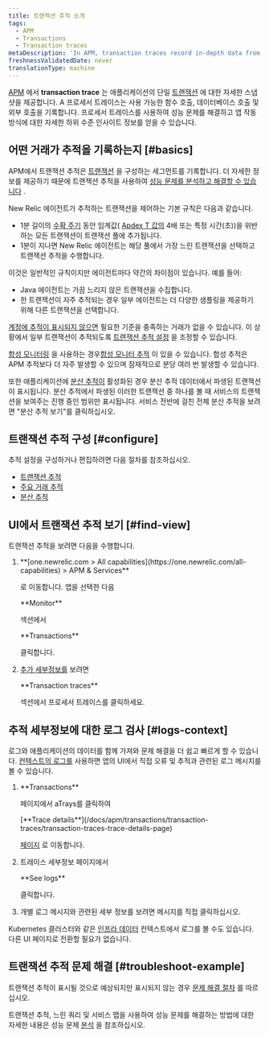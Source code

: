 ```yaml
---
title: 트랜잭션 추적 소개
tags:
  - APM
  - Transactions
  - Transaction traces
metaDescription: 'In APM, transaction traces record in-depth data from your application''s slowest HTTP requests and database queries.'
freshnessValidatedDate: never
translationType: machine
---
```


[APM](/docs/apm/new-relic-apm) 에서 <DNT>**transaction trace**</DNT> 는 애플리케이션의 단일 [트랜잭션](/docs/apm/transactions/intro-transactions/transactions-new-relic-apm) 에 대한 자세한 스냅샷을 제공합니다. A 프로세서 트레이스는 사용 가능한 함수 호출, 데이터베이스 호출 및 외부 호출을 기록합니다. 프로세서 트레이스를 사용하여 성능 문제를 해결하고 앱 작동 방식에 대한 자세한 하위 수준 인사이트 정보를 얻을 수 있습니다.

## 어떤 거래가 추적을 기록하는지 [#basics]

APM에서 트랜잭션 추적은 [트랜잭션](/docs/apm/transactions/intro-transactions/transactions-new-relic-apm) 을 구성하는 세그먼트를 기록합니다. 더 자세한 정보를 제공하기 때문에 트랜잭션 추적을 사용하여 [성능 문제를 분석하고 해결할 수 있습니다](#troubleshoot-example) .

New Relic 에이전트가 추적하는 트랜잭션을 제어하는 기본 규칙은 다음과 같습니다.

* 1분 길이의 [수확 주기](/docs/new-relic-solutions/get-started/glossary/#harvest-cycle) 동안 임계값( [Apdex T 값의](/docs/apm/new-relic-apm/apdex/apdex-measuring-user-satisfaction) 4배 또는 특정 시간(초))을 위반하는 모든 트랜잭션이 트랜잭션 풀에 추가됩니다.
* 1분이 지나면 New Relic 에이전트는 해당 풀에서 가장 느린 트랜잭션을 선택하고 트랜잭션 추적을 수행합니다.

이것은 일반적인 규칙이지만 에이전트마다 약간의 차이점이 있습니다. 예를 들어:

* Java 에이전트는 가끔 느리지 않은 트랜잭션을 수집합니다.
* 한 트랜잭션이 자주 추적되는 경우 일부 에이전트는 더 다양한 샘플링을 제공하기 위해 다른 트랜잭션을 선택합니다.

[계정에 추적이 표시되지 않으면](/docs/apm/transactions/transaction-traces/troubleshooting-not-seeing-transaction-traces) 필요한 기준을 충족하는 거래가 없을 수 있습니다. 이 상황에서 일부 트랜잭션이 추적되도록 [트랜잭션 추적 설정](/docs/apm/transactions/transaction-traces/configure-transaction-traces) 을 조정할 수 있습니다.

[합성 모니터링](/docs/synthetics/new-relic-synthetics/getting-started/new-relic-synthetics) 을 사용하는 경우[합성 모니터 추적](/docs/synthetics/new-relic-synthetics/using-monitors/collect-synthetic-transaction-traces) 이 있을 수 있습니다. 합성 추적은 APM 추적보다 더 자주 발생할 수 있으며 잠재적으로 분당 여러 번 발생할 수 있습니다.

또한 애플리케이션에 [분산 추적이](/docs/distributed-tracing/concepts/introduction-distributed-tracing) 활성화된 경우 분산 추적 데이터에서 파생된 트랜잭션이 표시됩니다. 분산 추적에서 파생된 이러한 트랜잭션 중 하나를 볼 때 서비스의 트랜잭션을 보여주는 진행 중인 범위만 표시됩니다. 서비스 전반에 걸친 전체 분산 추적을 보려면 "분산 추적 보기"를 클릭하십시오.

## 트랜잭션 추적 구성 [#configure]

추적 설정을 구성하거나 편집하려면 다음 절차를 참조하십시오.

* [트랜잭션 추적](/docs/apm/transactions/transaction-traces/configure-transaction-traces)
* [주요 거래 추적](/docs/apm/transactions/transaction-traces/configure-transaction-traces#key-txns)
* [분산 추적](/docs/distributed-tracing/concepts/quick-start)

## UI에서 트랜잭션 추적 보기 [#find-view]

트랜잭션 추적을 보려면 다음을 수행합니다.

1. <DNT>
     **[one.newrelic.com > All capabilities](https://one.newrelic.com/all-capabilities) > APM & Services**
   </DNT>

   로 이동합니다. 앱을 선택한 다음

   <DNT>
     **Monitor**
   </DNT>

   섹션에서

   <DNT>
     **Transactions**
   </DNT>

   클릭합니다.

2. [추가 세부정보를](/docs/apm/transactions/transaction-traces/transaction-traces-summary-page) 보려면

   <DNT>
     **Transaction traces**
   </DNT>

   섹션에서 프로세서 트레이스를 클릭하세요.

## 추적 세부정보에 대한 로그 검사 [#logs-context]

로그와 애플리케이션의 데이터를 함께 가져와 문제 해결을 더 쉽고 빠르게 할 수 있습니다. [컨텍스트의 로그를](/docs/logs/logs-context/configure-logs-context-apm-agents/) 사용하면 앱의 UI에서 직접 오류 및 추적과 관련된 로그 메시지를 볼 수 있습니다.

1. <DNT>
     **Transactions**
   </DNT>

   페이지에서 aTrays를 클릭하여

   <DNT>
     [**Trace details**](/docs/apm/transactions/transaction-traces/transaction-traces-trace-details-page)
   </DNT>

   [페이지](/docs/apm/transactions/transaction-traces/transaction-traces-trace-details-page) 로 이동합니다.

2. 트레이스 세부정보 페이지에서

   <DNT>
     **See logs**
   </DNT>

   클릭합니다.

3. 개별 로그 메시지와 관련된 세부 정보를 보려면 메시지를 직접 클릭하십시오.

Kubernetes 클러스터와 같은 [인프라 데이터](/docs/logs/forward-logs/forward-your-logs-using-infrastructure-agent/) 컨텍스트에서 로그를 볼 수도 있습니다. 다른 UI 페이지로 전환할 필요가 없습니다.

## 트랜잭션 추적 문제 해결 [#troubleshoot-example]

트랜잭션 추적이 표시될 것으로 예상되지만 표시되지 않는 경우 [문제 해결 절차](/docs/apm/transactions/transaction-traces/troubleshooting-not-seeing-transaction-traces) 를 따르십시오.

트랜잭션 추적, 느린 쿼리 및 서비스 맵을 사용하여 성능 문제를 해결하는 방법에 대한 자세한 내용은 성능 문제 [분석](/docs/apm/applications-menu/features/analyze-database-instance-level-performance-issues) 을 참조하십시오.
